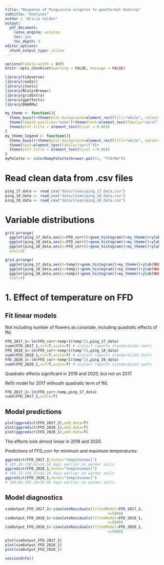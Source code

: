 ```yaml
---
title: "Response of Pinguicula vulgaris to geothermal heating"
subtitle: "Analyses"
author : "Alicia Valdés"
output:
  pdf_document:
    latex_engine: xelatex
    toc: yes
    toc_depth: 4
editor_options:
  chunk_output_type: inline
---
```


```r
options(tibble.width = Inf)
knitr::opts_chunk$set(warning = FALSE, message = FALSE) 
```

```r
library(tidyverse)
library(readxl)
library(jtools)
library(RColorBrewer)
library(gridExtra)
library(ggeffects)
library(DHARMa)
```

```r
my_theme <- function(){
  theme_base()+theme(plot.background=element_rect(fill="white", colour=NA))+
  theme(legend.position="none")+theme(text=element_text(family="serif"))+
  theme(plot.title = element_text(hjust =-0.06))
}
my_theme_legend <- function(){
  theme_base()+theme(plot.background=element_rect(fill="white", colour=NA))+
  theme(text=element_text(family="serif"))+
  theme(plot.title = element_text(hjust =-0.06))
}
myPalette <- colorRampPalette(brewer.pal(11, "YlOrRd"))
```

# Read clean data from .csv files

```r
ping_17_data <- read_csv("data/clean/ping_17_data.csv")
ping_18_data <- read_csv("data/clean/ping_18_data.csv")
ping_20_data <- read_csv("data/clean/ping_20_data.csv")
```

# Variable distributions

```r
grid.arrange(
  ggplot(ping_17_data,aes(x=FFD_corr))+geom_histogram()+my_theme()+ylab(NULL),
  ggplot(ping_18_data,aes(x=FFD_corr))+geom_histogram()+my_theme()+ylab(NULL),
  ggplot(ping_20_data,aes(x=FFD_corr))+geom_histogram()+my_theme()+ylab(NULL),
  ncol=3)
```

```r
grid.arrange(
  ggplot(ping_17_data,aes(x=temp))+geom_histogram()+my_theme()+ylab(NULL),
  ggplot(ping_18_data,aes(x=temp))+geom_histogram()+my_theme()+ylab(NULL),
  ggplot(ping_20_data,aes(x=temp))+geom_histogram()+my_theme()+ylab(NULL),
  ncol=3)
```

# 1. Effect of temperature on FFD

## Fit linear models

Not including number of flowers as covariate, including quadratic effects of ffd.

```r
FFD_2017_1<-lm(FFD_corr~temp+I(temp^2),ping_17_data)
summ(FFD_2017_1,vif=T,scale=T) # scale=T reports standardized coefs
FFD_2018_1<-lm(FFD_corr~temp+I(temp^2),ping_18_data)
summ(FFD_2018_1,vif=T,scale=T) # scale=T reports standardized coefs
FFD_2020_1<-lm(FFD_corr~temp+I(temp^2),ping_20_data)
summ(FFD_2020_1,vif=T,scale=T) # scale=T reports standardized coefs
```

Quadratic effects significant in 2018 and 2020, but not on 2017.

Refit model for 2017 withouth quadratic term of ffd.

```r
FFD_2017_2<-lm(FFD_corr~temp,ping_17_data)
summ(FFD_2017_2,scale=T)
```

## Model predictions

```r
plot(ggpredict(FFD_2017_2),add.data=T)
plot(ggpredict(FFD_2018_1),add.data=T)
plot(ggpredict(FFD_2020_1),add.data=T)
```

The effects look almost linear in 2018 and 2020.

Predictions of FFD_corr for minimum and maximum temperatures:

```r
ggpredict(FFD_2017_2,terms="temp[minmax]")
# 187.26-158.67=28.59 days earlier on warmer soils
ggpredict(FFD_2018_1,terms="temp[minmax]") 
# 196.72-154.57=42.15 days earlier on warmer soils
ggpredict(FFD_2020_1,terms="temp[minmax]") 
# 190.85-155.16=35.69 days earlier on warmer soils
```

## Model diagnostics

```r
simOutput_FFD_2017_2<-simulateResiduals(fittedModel=FFD_2017_2,
                                               n=5000)
simOutput_FFD_2018_1<-simulateResiduals(fittedModel=FFD_2018_1,
                                               n=5000)
simOutput_FFD_2020_1<-simulateResiduals(fittedModel=FFD_2020_1,
                                               n=5000)
```

```r
plot(simOutput_FFD_2017_2)
plot(simOutput_FFD_2018_1)
plot(simOutput_FFD_2020_1)
```
















```r
sessionInfo()
```

